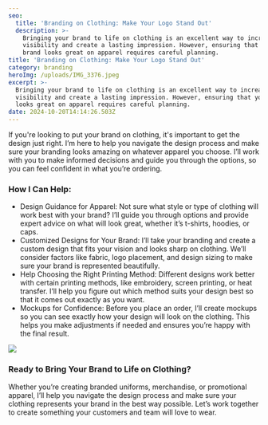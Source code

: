 ```yaml
---
seo:
  title: 'Branding on Clothing: Make Your Logo Stand Out'
  description: >-
    Bringing your brand to life on clothing is an excellent way to increase
    visibility and create a lasting impression. However, ensuring that your
    brand looks great on apparel requires careful planning. 
title: 'Branding on Clothing: Make Your Logo Stand Out'
category: branding
heroImg: /uploads/IMG_3376.jpeg
excerpt: >-
  Bringing your brand to life on clothing is an excellent way to increase
  visibility and create a lasting impression. However, ensuring that your brand
  looks great on apparel requires careful planning. 
date: 2024-10-20T14:14:26.503Z
---
```


If you're looking to put your brand on clothing, it's important to get the design just right. I’m here to help you navigate the design process and make sure your branding looks amazing on whatever apparel you choose. I’ll work with you to make informed decisions and guide you through the options, so you can feel confident in what you’re ordering.

### How I Can Help:

* Design Guidance for Apparel: Not sure what style or type of clothing will work best with your brand? I’ll guide you through options and provide expert advice on what will look great, whether it’s t-shirts, hoodies, or caps.
* Customized Designs for Your Brand: I’ll take your branding and create a custom design that fits your vision and looks sharp on clothing. We’ll consider factors like fabric, logo placement, and design sizing to make sure your brand is represented beautifully.
* Help Choosing the Right Printing Method: Different designs work better with certain printing methods, like embroidery, screen printing, or heat transfer. I’ll help you figure out which method suits your design best so that it comes out exactly as you want.
* Mockups for Confidence: Before you place an order, I’ll create mockups so you can see exactly how your design will look on the clothing. This helps you make adjustments if needed and ensures you’re happy with the final result.

![](/uploads/IMG_3377.jpeg)

### Ready to Bring Your Brand to Life on Clothing?

Whether you’re creating branded uniforms, merchandise, or promotional apparel, I’ll help you navigate the design process and make sure your clothing represents your brand in the best way possible. Let’s work together to create something your customers and team will love to wear.
